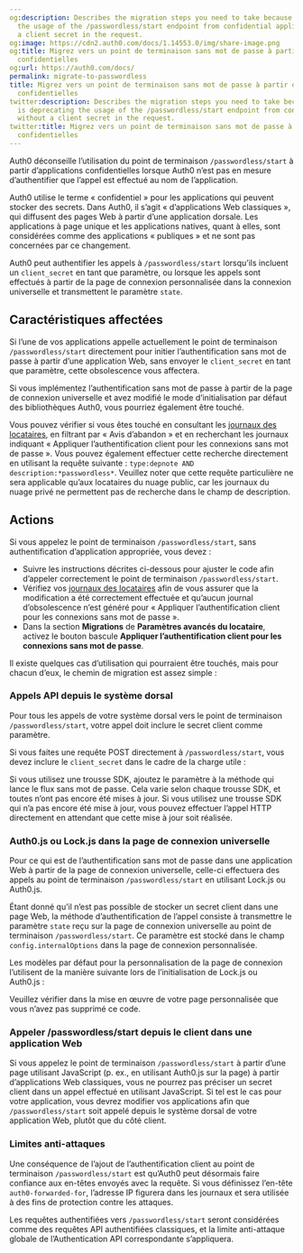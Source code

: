 ```yaml
---
og:description: Describes the migration steps you need to take because Auth0 is deprecating
  the usage of the /passwordless/start endpoint from confidential applications without
  a client secret in the request.
og:image: https://cdn2.auth0.com/docs/1.14553.0/img/share-image.png
og:title: Migrez vers un point de terminaison sans mot de passe à partir d’applications
  confidentielles
og:url: https://auth0.com/docs/
permalink: migrate-to-passwordless
title: Migrez vers un point de terminaison sans mot de passe à partir d’applications
  confidentielles
twitter:description: Describes the migration steps you need to take because Auth0
  is deprecating the usage of the /passwordless/start endpoint from confidential applications
  without a client secret in the request.
twitter:title: Migrez vers un point de terminaison sans mot de passe à partir d’applications
  confidentielles
---
```


Auth0 déconseille l’utilisation du point de terminaison `/passwordless/start` à partir d’applications confidentielles lorsque Auth0 n’est pas en mesure d’authentifier que l’appel est effectué au nom de l’application.

Auth0 utilise le terme « confidentiel » pour les applications qui peuvent stocker des secrets. Dans Auth0, il s’agit « d’applications Web classiques », qui diffusent des pages Web à partir d’une application dorsale. Les applications à page unique et les applications natives, quant à elles, sont considérées comme des applications « publiques » et ne sont pas concernées par ce changement.

Auth0 peut authentifier les appels à `/passwordless/start` lorsqu’ils incluent un `client_secret` en tant que paramètre, ou lorsque les appels sont effectués à partir de la page de connexion personnalisée dans la connexion universelle et transmettent le paramètre `state`.

## Caractéristiques affectées

Si l’une de vos applications appelle actuellement le point de terminaison `/passwordless/start` directement pour initier l’authentification sans mot de passe à partir d’une application Web, sans envoyer le `client_secret` en tant que paramètre, cette obsolescence vous affectera.

Si vous implémentez l’authentification sans mot de passe à partir de la page de connexion universelle et avez modifié le mode d’initialisation par défaut des bibliothèques Auth0, vous pourriez également être touché.

Vous pouvez vérifier si vous êtes touché en consultant les [journaux des locataires](%24%7Bmanage_url%7D/#/logs), en filtrant par « Avis d’abandon » et en recherchant les journaux indiquant « Appliquer l’authentification client pour les connexions sans mot de passe ». Vous pouvez également effectuer cette recherche directement en utilisant la requête suivante : `type:depnote AND description:*passwordless*`. Veuillez noter que cette requête particulière ne sera applicable qu’aux locataires du nuage public, car les journaux du nuage privé ne permettent pas de recherche dans le champ de description.

## Actions

Si vous appelez le point de terminaison `/passwordless/start`, sans authentification d’application appropriée, vous devez :

* Suivre les instructions décrites ci-dessous pour ajuster le code afin d’appeler correctement le point de terminaison `/passwordless/start`.
* Vérifiez vos [journaux des locataires](%24%7Bmanage_url%7D/#/logs) afin de vous assurer que la modification a été correctement effectuée et qu’aucun journal d’obsolescence n’est généré pour « Appliquer l’authentification client pour les connexions sans mot de passe ».
* Dans la section **Migrations** de **Paramètres avancés du locataire**, activez le bouton bascule **Appliquer l’authentification client pour les connexions sans mot de passe**.

Il existe quelques cas d’utilisation qui pourraient être touchés, mais pour chacun d’eux, le chemin de migration est assez simple :

### Appels API depuis le système dorsal

Pour tous les appels de votre système dorsal vers le point de terminaison `/passwordless/start`, votre appel doit inclure le secret client comme paramètre.

Si vous faites une requête POST directement à `/passwordless/start`, vous devez inclure le `client_secret` dans le cadre de la charge utile :



Si vous utilisez une trousse SDK, ajoutez le paramètre à la méthode qui lance le flux sans mot de passe. Cela varie selon chaque trousse SDK, et toutes n’ont pas encore été mises à jour. Si vous utilisez une trousse SDK qui n’a pas encore été mise à jour, vous pouvez effectuer l’appel HTTP directement en attendant que cette mise à jour soit réalisée.

### Auth0.js ou Lock.js dans la page de connexion universelle

Pour ce qui est de l’authentification sans mot de passe dans une application Web à partir de la page de connexion universelle, celle-ci effectuera des appels au point de terminaison `/passwordless/start` en utilisant Lock.js ou Auth0.js.

Étant donné qu’il n’est pas possible de stocker un secret client dans une page Web, la méthode d’authentification de l’appel consiste à transmettre le paramètre `state` reçu sur la page de connexion universelle au point de terminaison `/passwordless/start`. Ce paramètre est stocké dans le champ `config.internalOptions` dans la page de connexion personnalisée.

Les modèles par défaut pour la personnalisation de la page de connexion l’utilisent de la manière suivante lors de l’initialisation de Lock.js ou Auth0.js :





Veuillez vérifier dans la mise en œuvre de votre page personnalisée que vous n’avez pas supprimé ce code.

### Appeler /passwordless/start depuis le client dans une application Web

Si vous appelez le point de terminaison `/passwordless/start` à partir d’une page utilisant JavaScript (p. ex., en utilisant Auth0.js sur la page) à partir d’applications Web classiques, vous ne pourrez pas préciser un secret client dans un appel effectué en utilisant JavaScript. Si tel est le cas pour votre application, vous devrez modifier vos applications afin que `/passwordless/start` soit appelé depuis le système dorsal de votre application Web, plutôt que du côté client.

### Limites anti-attaques

Une conséquence de l’ajout de l’authentification client au point de terminaison `/passwordless/start` est qu’Auth0 peut désormais faire confiance aux en-têtes envoyés avec la requête. Si vous définissez l’en-tête `auth0-forwarded-for`, l’adresse IP figurera dans les journaux et sera utilisée à des fins de protection contre les attaques.

Les requêtes authentifiées vers `/passwordless/start` seront considérées comme des requêtes API authentifiées classiques, et la limite anti-attaque globale de l’Authentication API correspondante s’appliquera.